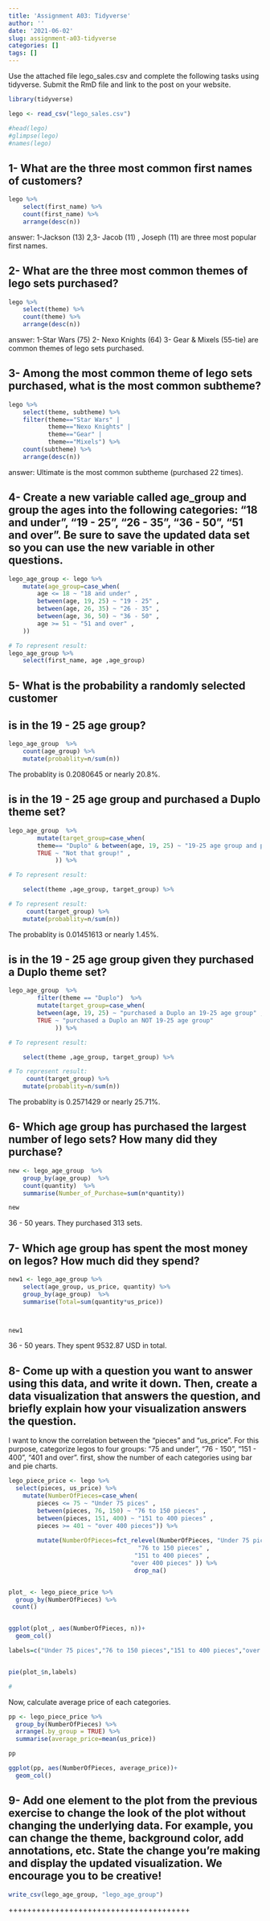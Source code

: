 ```yaml
---
title: 'Assignment A03: Tidyverse'
author: ''
date: '2021-06-02'
slug: assignment-a03-tidyverse
categories: []
tags: []
---
```


Use the attached file lego_sales.csv and complete the following tasks using tidyverse. Submit the RmD file and link to the post on your website.


```r

library(tidyverse)

lego <- read_csv("lego_sales.csv")

#head(lego)
#glimpse(lego)
#names(lego)

```


## 1- What are the three most common first names of customers?

```r

lego %>%
    select(first_name) %>%
    count(first_name) %>%
    arrange(desc(n))

```
answer: 1-Jackson (13) 2,3- Jacob (11) , Joseph (11) are three most popular first names.

## 2- What are the three most common themes of lego sets purchased?

```r
lego %>%
    select(theme) %>%
    count(theme) %>%
    arrange(desc(n))
```

answer: 1-Star Wars (75) 2- Nexo Knights (64) 3- Gear & Mixels (55-tie) are common themes of lego sets purchased.

## 3- Among the most common theme of lego sets purchased, what is the most common subtheme?

```r
lego %>%
    select(theme, subtheme) %>%
    filter(theme=="Star Wars" |
           theme=="Nexo Knights" |
           theme=="Gear" |
           theme=="Mixels") %>%
    count(subtheme) %>%
    arrange(desc(n))
```
answer: Ultimate is the most common subtheme (purchased 22 times).

    
## 4- Create a new variable called age_group and group the ages into the following categories: “18 and under”, “19 - 25”, “26 - 35”, “36 - 50”, “51 and over”. Be sure to save the updated data set so you can use the new variable in other questions.
    
    
```r
lego_age_group <- lego %>%
    mutate(age_group=case_when(
        age <= 18 ~ "18 and under" ,
        between(age, 19, 25) ~ "19 - 25" ,
        between(age, 26, 35) ~ "26 - 35" ,
        between(age, 36, 50) ~ "36 - 50" ,
        age >= 51 ~ "51 and over" ,
    ))

# To represent result:
lego_age_group %>%
    select(first_name, age ,age_group)
```

## 5- What is the probability a randomly selected customer

## is in the 19 - 25 age group?

```r
lego_age_group  %>%
    count(age_group) %>%
    mutate(probablity=n/sum(n))
```

The probablity is 0.2080645 or nearly 20.8%.

## is in the 19 - 25 age group and purchased a Duplo theme set?


```r

lego_age_group  %>%
        mutate(target_group=case_when(
        theme== "Duplo" & between(age, 19, 25) ~ "19-25 age group and purchased a Duplo" ,
        TRUE ~ "Not that group!" ,
             )) %>%

# To represent result:

    select(theme ,age_group, target_group) %>%

# To represent result:
     count(target_group) %>%
    mutate(probablity=n/sum(n))

```


The probablity is 0.01451613 or nearly 1.45%.

## is in the 19 - 25 age group given they purchased a Duplo theme set?

```r

lego_age_group  %>%
        filter(theme == "Duplo")  %>%
        mutate(target_group=case_when(
        between(age, 19, 25) ~ "purchased a Duplo an 19-25 age group" ,
        TRUE ~ "purchased a Duplo an NOT 19-25 age group"
             )) %>%

# To represent result:

    select(theme ,age_group, target_group) %>%

# To represent result:
     count(target_group) %>%
    mutate(probablity=n/sum(n))
```

The probablity is 0.2571429 or nearly 25.71%.

## 6- Which age group has purchased the largest number of lego sets? How many did they purchase? 


```r
new <- lego_age_group  %>%
    group_by(age_group)  %>%
    count(quantity)  %>%
    summarise(Number_of_Purchase=sum(n*quantity))

new


```

36 - 50 years. They purchased 313 sets.

## 7- Which age group has spent the most money on legos? How much did they spend?
  
  
```r
new1 <- lego_age_group %>%
    select(age_group, us_price, quantity) %>%
    group_by(age_group)  %>%
    summarise(Total=sum(quantity*us_price))



new1
```
 
 
  36 - 50 years. They spent 9532.87 USD in total.
  
  


## 8- Come up with a question you want to answer using this data, and write it down. Then, create a data visualization that answers the question, and briefly explain how your visualization answers the question.
   
 I want to know the correlation between the "pieces" and "us_price". For this purpose, categorize legos to four groups:  “75 and under”, “76 - 150”, “151 - 400”, “401 and over”.
 first, show the number of each categories using bar and pie charts.
   
```r
lego_piece_price <- lego %>%
  select(pieces, us_price) %>%
    mutate(NumberOfPieces=case_when(
        pieces <= 75 ~ "Under 75 pices" ,
        between(pieces, 76, 150) ~ "76 to 150 pieces" ,
        between(pieces, 151, 400) ~ "151 to 400 pieces" ,
        pieces >= 401 ~ "over 400 pieces")) %>%
  
        mutate(NumberOfPieces=fct_relevel(NumberOfPieces, "Under 75 pices",
                                    "76 to 150 pieces" ,
                                   "151 to 400 pieces" ,
                                  "over 400 pieces" )) %>%
                                   drop_na()


plot_ <- lego_piece_price %>%
  group_by(NumberOfPieces) %>%
 count()


ggplot(plot_, aes(NumberOfPieces, n))+
  geom_col()

labels=c("Under 75 pices","76 to 150 pieces","151 to 400 pieces","over 400 pieces")


pie(plot_$n,labels)

#

```
  
  Now, calculate average price of each categories.
  
  

```r
pp <- lego_piece_price %>%
  group_by(NumberOfPieces) %>%
  arrange(.by_group = TRUE) %>%
  summarise(average_price=mean(us_price))

pp

ggplot(pp, aes(NumberOfPieces, average_price))+
  geom_col()
```
  
   
    
## 9- Add one element to the plot from the previous exercise to change the look of the plot without changing the underlying data. For example, you can change the theme, background color, add annotations, etc. State the change you’re making and display the updated visualization. We encourage you to be creative!



```r

write_csv(lego_age_group, "lego_age_group")

```

+++++++++++++++++++++++++++++++++++++++